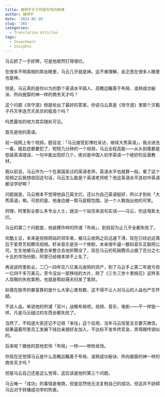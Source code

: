 ```yaml
---
title: 褚明宇关于阿里布局的微博
author: 褚明宇
date: '2022-01-10'
slug: '365'
categories:
  - Translation Articles
tags:
  - Investment
  - Insights
---
```


马云抓了一手好牌，可是他居然打得很烂。

在很多不明真相的屌丝眼里，马云几乎就是神。这不难理解，金正恩在很多人眼里也是神。

但是，马云真的是你以为的那个英语水平超人、高瞻远瞩善于布局、谙熟成功秘诀、所向披靡的神一样的商务天才吗？

这个问题《攻守道》倒是给出了最好的答案，你说马云真是《攻守道》里那个灭甄子丹灭李连杰灭吴京的瘦高个吗？

吗悉露怯的地方其实随处可见。

首先是他的英语。

前一段网上有个视频，题目说：「马云接受彭博社采访，继续大秀英语」，我点进去一看，尴尬症都要犯了，短短几分钟的一个视频，马云全程高能——从头到尾都是低级英语错误，一句中能出现好几个，绝对是中国人初学英语一个绝好的反面教材。


我以前说，马云作为一个在美国呆过的英语老师，英语水平也就算一般。看了这个视频之后我想收回这句话，马云怎么能是个英语老师呢？他这英语水平连初中英语都没学好啊？

问题就是，马云根本不觉得他自己英文烂，还以为自己英语挺好，所以才到处「大秀英语」嘛。可悲的是，他身边被一帮马屁精包围，没一个人敢指出他的可笑。

同理，阿里影业那么多专业人士，就没一个站住来说句实话——马云，你这电影太烂。

马云的第二个问题是，他装模作样的所谓「布局」，到目前为止几乎全都失败了。

优酷土豆，本来是视频网站的领军者，被马云收购之后迅速下滑，现在已经远远落后于爱奇艺和腾讯视频。虾米音乐是另一个惨剧，本来很牛逼一数码音乐互联网公司，生生地被马云整合来整合去地折腾没了，现在马云的死敌腾讯占据了百分之七十五的市场份额，阿里已经根本排不上名了。

再说说阿里影业，二〇一四年花八亿美元收购的资产，到了马云手上第二年就亏损一亿四千多万美元，至今没出一部挣钱的大片，除了《三生三世十里桃花》这样丢人现眼的失败案例，也就是帮赵薇夫妇发了笔财。

赵薇在股市的暴富靠的是什么大家心里有数，这不得不让人对马云的人品也产生怀疑。

不说人品。单说他的所谓「双Ｈ」战略布局吧，视频、音乐、电影——干一样毁一样，凡是马云碰过的东西全都失败了。

当然了，不知道大家还记不记得「来往」这个应用，当年马云信誓旦旦要灭微信，结果逼着阿里员工发展下线拉亲朋好友加入，不达标不发年终奖金，弄得跟传销似的。

后来呢？跟他的其他宏伟「布局」一样——惨败收场。

你现在还觉得马云是什么高瞻远瞩善于布局、谙熟成功秘诀、所向披靡的神一样的商务天才吗？


但是马云自己还是这么觉得，这应该是他的第三个问题。

马云唯一「成功」的事情是电商，但是显然他无法复制自己的成功，但这并不妨碍马云对于转播成功学的热衷。